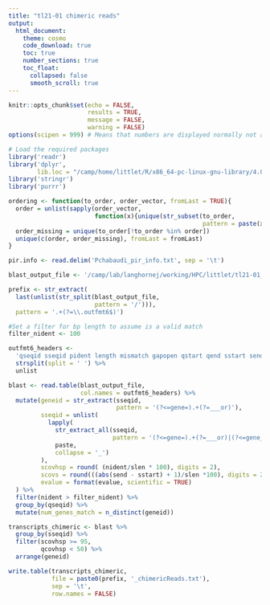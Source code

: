 ```yaml
---
title: "tl21-01 chimeric reads"
output: 
  html_document:
    theme: cosmo
    code_download: true
    toc: true
    number_sections: true
    toc_float:
      collapsed: false
      smooth_scroll: true
---
```


```r
knitr::opts_chunk$set(echo = FALSE, 
                      results = TRUE, 
                      message = FALSE, 
                      warning = FALSE)
options(scipen = 999) # Means that numbers are displayed normally not as 1e6 (1000000)
```

```r
# Load the required packages
library('readr')
library('dplyr', 
        lib.loc = "/camp/home/littlet/R/x86_64-pc-linux-gnu-library/4.0")
library('stringr')
library('purrr')
```

```r
ordering <- function(to_order, order_vector, fromLast = TRUE){
  order = unlist(sapply(order_vector, 
                        function(x){unique(str_subset(to_order, 
                                                      pattern = paste(x)))}))
  order_missing = unique(to_order[!to_order %in% order])
  unique(c(order, order_missing), fromLast = fromLast)
}
```

```r
pir.info <- read.delim('Pchabaudi_pir_info.txt', sep = '\t')
```

```r
blast_output_file <- '/camp/lab/langhornej/working/HPC/littlet/tl21-01_testingTrinityChab24h/blast_pirDatabase/scspades/scspades_SBPrMT-mR-rRNAdep/scspades_SBPrMT-mR-rRNAdep_blastn.outfmt6'

prefix <- str_extract(
  last(unlist(str_split(blast_output_file, 
                        pattern = '/'))), 
  pattern = '.+(?=\\.outfmt6$)')

#Set a filter for bp length to assume is a valid match
filter_nident <- 100

outfmt6_headers <- 
  'qseqid sseqid pident length mismatch gapopen qstart qend sstart send evalue bitscore qcovs qcovhsp slen nident' %>% 
  strsplit(split = ' ') %>% 
  unlist

blast <- read.table(blast_output_file,
                    col.names = outfmt6_headers) %>% 
  mutate(geneid = str_extract(sseqid, 
                              pattern = '(?<=gene=).+(?=___or)'),
         sseqid = unlist(
           lapply(
             str_extract_all(sseqid, 
                             pattern = '(?<=gene=).+(?=___or)|(?<=gene_product=).+(?=___trans)'), 
             paste, 
             collapse = '_')
         ),
         scovhsp = round( (nident/slen * 100), digits = 2),
         scovs = round(((abs(send - sstart) + 1)/slen *100), digits = 2),
         evalue = format(evalue, scientific = TRUE)
  ) %>% 
  filter(nident > filter_nident) %>%
  group_by(qseqid) %>% 
  mutate(num_genes_match = n_distinct(geneid))
```

```r
transcripts_chimeric <- blast %>% 
  group_by(sseqid) %>% 
  filter(scovhsp >= 95, 
         qcovhsp < 50) %>% 
  arrange(geneid)

write.table(transcripts_chimeric,
            file = paste0(prefix, '_chimericReads.txt'),
            sep = '\t', 
            row.names = FALSE)
```
